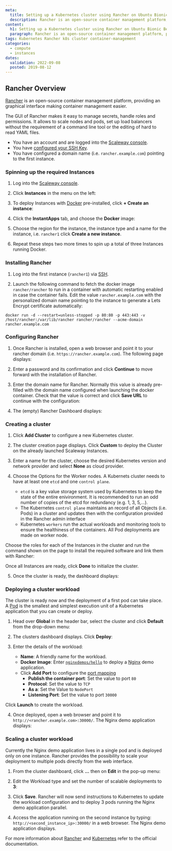 ```yaml
---
meta:
  title: Setting up a Kubernetes cluster using Rancher on Ubuntu Bionic Beaver
  description: Rancher is an open-source container management platform, providing an graphical interface making container management easier.
content:
  h1: Setting up a Kubernetes cluster using Rancher on Ubuntu Bionic Beaver
  paragraph: Rancher is an open-source container management platform, providing an graphical interface making container management easier.
tags: Kubernetes Rancher k8s cluster container-management 
categories:
  - compute
  - instances
dates:
  validation: 2022-09-08
  posted: 2019-08-12
---
```


## Rancher Overview

[Rancher](https://rancher.com/) is an open-source container management platform, providing an graphical interface making container management easier.

The GUI of Rancher makes it easy to manage secrets, handle roles and permissions. It allows to scale nodes and pods, set up load balancers without the requirement of a command line tool or the editing of hard to read YAML files.

<Message type="requirement">

- You have an account and are logged into the [Scaleway console](https://console.scaleway.com).
- You have [configured your SSH Key](/console/my-project/how-to/create-ssh-key/).
- You have configured a domain name (i.e. `rancher.example.com`) pointing to the first instance.

</Message>

### Spinning up the required Instances

1. Log into the [Scaleway console](https://console.scaleway.com).

2. Click **Instances** in the menu on the left:

  <Lightbox src="scaleway-rancher_instances.webp" alt="" />

3. To deploy Instances with [Docker](https://www.docker.com/) pre-installed, click **+ Create an instance**:

  <Lightbox src="scaleway-rancher_create_instance.webp" alt="" />

4. Click the **InstantApps** tab, and choose the **Docker** image:

  <Lightbox src="scaleway-rancher_instant_apps.webp" alt="" />

  <Lightbox src="scaleway-rancher_docker.webp" alt="" />

5. Choose the region for the instance, the instance type and a name for the instance, i.e. `rancher1` click **Create a new instance**.

6. Repeat these steps two more times to spin up a total of three Instances running Docker.

### Installing Rancher

1. Log into the first instance (`rancher1`) via [SSH](/compute/instances/how-to/connect-to-instance/).

2. Launch the following command to fetch the docker image `rancher/rancher` to run in a container with automatic restarting enabled in case the container fails. Edit the value `rancher.example.com` with the personalized domain name pointing to the instance to generate a Lets Encrypt certificate automatically:

  ```
  docker run -d --restart=unless-stopped -p 80:80 -p 443:443 -v /host/rancher:/var/lib/rancher rancher/rancher --acme-domain rancher.example.com
  ```

### Configuring Rancher

1. Once Rancher is installed, open a web browser and point it to your rancher domain (i.e. `https://rancher.example.com`). The following page displays:

  <Lightbox src="scaleway-rancher_password.webp" alt="" />

2. Enter a password and its confirmation and click **Continue** to move forward with the installation of Rancher.

3. Enter the domain name for Rancher. Normally this value is already pre-filled with the domain name configured when launching the docker container. Check that the value is correct and click **Save URL** to continue with the configuration:

  <Lightbox src="scaleway-rancher_domain.webp" alt="" />

4. The (empty) Rancher Dashboard displays:

  <Lightbox src="scaleway-rancher_dashboard_empty.webp" alt="" />

### Creating a cluster

1. Click **Add Cluster** to configure a new Kubernetes cluster.

2. The cluster creation page displays. Click **Custom** to deploy the Cluster on the already launched Scaleway Instances.

  <Lightbox src="scaleway-rancher_add_cluster.webp" alt="" />

3. Enter a name for the cluster, choose the desired Kubernetes version and network provider and select **None** as cloud provider.

  <Lightbox src="scaleway-rancher_cluster_options.webp" alt="" />

4. Choose the Options for the Worker nodes. A Kubernets cluster needs to have at least one `etcd` and one `control plane`.

    - `etcd` is a key value storage system used by Kubernetes to keep the state of the entire enivironment. It is recommended to run an odd number of copies of the etcd for redundancy (e.g. 1, 3, 5,...).
    - The Kubernetes `control plane` maintains an record of all Objects (i.e. Pods) in a cluster and updates then with the configuration provided in the Rancher admin interface
    - Kubernetes `workers` run the actual workloads and monitoring tools to ensure the healthiness of the containers. All Pod deployments are made on worker node.

  Choose the roles for each of the Instances in the cluster and run the command shown on the page to install the required software and link them with Rancher:

  <Lightbox src="scaleway-rancher_node_run.webp" alt="" />

  Once all Instances are ready, click **Done** to initialize the cluster.

5. Once the cluster is ready, the dashboard displays:

  <Lightbox src="scaleway-rancher_dashboard.webp" alt="" />

### Deploying a cluster workload

The cluster is ready now and the deployment of a first pod can take place. A [Pod](https://kubernetes.io/docs/concepts/workloads/pods/pod-overview/) is the smallest and simplest execution unit of a Kubernetes application that you can create or deploy.

1. Head over **Global** in the header bar, select the cluster and click **Default** from the drop-down menu:

  <Lightbox src="scaleway-rancher_dashboard.webp" alt="" />

2. The clusters dashboard displays. Click **Deploy**:

  <Lightbox src="scaleway-rancher_menu.webp" alt="" />

3. Enter the details of the workload:

    - **Name**: A friendly name for the workload.
    - **Docker Image**: Enter [`nginxdemos/hello`](https://hub.docker.com/r/nginxdemos/hello/) to deploy a [Nginx](http://nginx.org/) demo application.
    - Click **Add Port** to configure the [port mapping](https://en.wikipedia.org/wiki/Port_forwarding)
      - **Publish the container port**: Set the value to port `80`
      - **Protocol**: Set the value to `TCP`
      - **As a**: Set the Value to `NodePort`
      - **Listening Port**: Set the value to port `30000`

  <Lightbox src="scaleway-deploy_workload.webp" alt="" />

  Click **Launch** to create the workload.

4. Once deployed, open a web browser and point it to `http://<rancher.example.com>:30000/`. The Nginx demo application displays:

  <Lightbox src="scaleway-nginx_demo_app.webp" alt="" />

### Scaling a cluster workload

Currently the Nginx demo application lives in a single pod and is deployed only on one instance. Rancher provides the possibility to scale your deployment to multiple pods directly from the web interface.

1. From the cluster dashboard, click **...** then on **Edit** in the pop-up menu:

  <Lightbox src="scaleway-workload_edit.webp" alt="" />

2. Edit the Workload type and set the number of scalable deployments to **3**:

  <Lightbox src="scaleway-upgrade_service.webp" alt="" />

3. Click **Save**. Rancher will now send instructions to Kubernetes to update the workload configuration and to deploy 3 pods running the Nginx demo application parallel.

  <Lightbox src="scaleway-workload_updated.webp" alt="" />

4. Access the application running on the second instance by typing: `http://<second_instance_ip>:30000/` in a web browser. The Nginx demo application displays.

For more information about [Rancher](https://rancher.com/docs/rancher/v2.x/en/) and [Kubernetes](https://kubernetes.io/docs/home/) refer to the official documentation.
